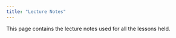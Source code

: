 ```yaml
---
title: "Lecture Notes"
---
```


This page contains the lecture notes used for all the lessons held.


